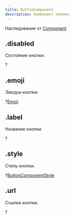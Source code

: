 ```yaml
---
title: ButtonComponent
description: Компонент кнопки.
---
```


Наследование от [Component](component.mdx).

## .disabled

Состояние кнопки.

?<MdnRef dataType="Boolean" />

## .emoji

Эмодзи кнопки.

?[Emoji](emoji.mdx)

## .label

Название кнопки.

?<MdnRef dataType="String" />

## .style

Стиль кнопки.

?[ButtonComponentStyle](buttoncomponentstyle.mdx)

## .url

Ссылка кнопки.

?<MdnRef dataType="String" />

